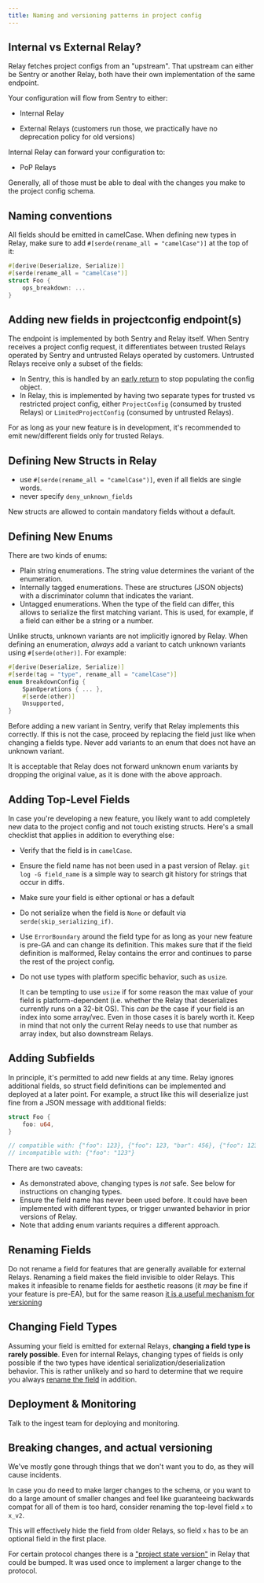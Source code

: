 ```yaml
---
title: Naming and versioning patterns in project config
---
```


## Internal vs External Relay?

Relay fetches project configs from an "upstream". That upstream can either be Sentry or another Relay, both have their own implementation of the same endpoint.

Your configuration will flow from Sentry to either:

- Internal Relay

- External Relays (customers run those, we practically have no deprecation policy for old versions)

Internal Relay can forward your configuration to:

- PoP Relays

Generally, all of those must be able to deal with the changes you make to the project config schema.

## Naming conventions

All fields should be emitted in camelCase. When defining new types in Relay, make sure to add `#[serde(rename_all = "camelCase")]` at the top of it:

```rust
#[derive(Deserialize, Serialize)]
#[serde(rename_all = "camelCase")]
struct Foo {
    ops_breakdown: ...
}
```

## Adding new fields in projectconfig endpoint(s)

The endpoint is implemented by both Sentry and Relay itself. When Sentry receives a project config request, it differentiates between trusted Relays operated by Sentry and untrusted Relays operated by customers. Untrusted Relays receive only a subset of the fields:

- In Sentry, this is handled by an [early return](https://github.com/getsentry/sentry/blob/b1434710fff9d8f90c99668bcc958ed1ee52b66e/src/sentry/relay/config.py#L165-L167) to stop populating the config object.
- In Relay, this is implemented by having two separate types for trusted vs restricted project config, either `ProjectConfig` (consumed by trusted Relays) or `LimitedProjectConfig` (consumed by untrusted Relays).

For as long as your new feature is in development, it's recommended to emit new/different fields only for trusted Relays.

## Defining New Structs in Relay

- use `#[serde(rename_all = "camelCase")]`, even if all fields are single words.
- never specify `deny_unknown_fields`

New structs are allowed to contain mandatory fields without a default.

## Defining New Enums

There are two kinds of enums:

- Plain string enumerations. The string value determines the variant of the enumeration.
- Internally tagged enumerations. These are structures (JSON objects) with a discriminator column that indicates the variant.
- Untagged enumerations. When the type of the field can differ, this allows to serialize the first matching variant. This is used, for example, if a field can either be a string or a number.

Unlike structs, unknown variants are not implicitly ignored by Relay. When defining an enumeration, *always* add a variant to catch unknown variants using `#[serde(other)]`. For example:

```rust
#[derive(Deserialize, Serialize)]
#[serde(tag = "type", rename_all = "camelCase")]
enum BreakdownConfig {
    SpanOperations { ... },
    #[serde(other)]
    Unsupported,
}
```

Before adding a new variant in Sentry, verify that Relay implements this correctly. If this is not the case, proceed by replacing the field just like when changing a fields type. Never add variants to an enum that does not have an unknown variant.

It is acceptable that Relay does not forward unknown enum variants by dropping the original value, as it is done with the above approach.

## Adding Top-Level Fields

In case you're developing a new feature, you likely want to add completely new data to the project config and not touch existing structs. Here's a small checklist that applies in addition to everything else:

- Verify that the field is in `camelCase`.
- Ensure the field name has not been used in a past version of Relay. `git log -G field_name` is a simple way to search git history for strings that occur in diffs.
- Make sure your field is either optional or has a default
- Do not serialize when the field is `None` or default via `serde(skip_serializing_if)`.
- Use `ErrorBoundary` around the field type for as long as your new feature is pre-GA and can change its definition. This makes sure that if the field definition is malformed, Relay contains the error and continues to parse the rest of the project config.
- Do not use types with platform specific behavior, such as `usize`.

  It can be tempting to use `usize` if for some reason the max value of your field is platform-dependent (i.e. whether the Relay that deserializes currently runs on a 32-bit OS). This *can be* the case if your field is an index into some array/vec. Even in those cases it is barely worth it. Keep in mind that not only the current Relay needs to use that number as array index, but also downstream Relays.

## Adding Subfields

In principle, it's permitted to add new fields at any time. Relay ignores additional fields, so struct field definitions can be implemented and deployed at a later point. For example, a struct like this will deserialize just fine from a JSON message with additional fields:

```rust
struct Foo {
    foo: u64,
}

// compatible with: {"foo": 123}, {"foo": 123, "bar": 456}, {"foo": 123, ...}
// incompatible with: {"foo": "123"}
```

There are two caveats:

- As demonstrated above, changing types is *not* safe. See below for instructions on changing types.
- Ensure the field name has never been used before. It could have been implemented with different types, or trigger unwanted behavior in prior versions of Relay.
- Note that adding enum variants requires a different approach.

## Renaming Fields

Do not rename a field for features that are generally available for external Relays. Renaming a field makes the field invisible to older Relays. This makes it infeasible to rename fields for aesthetic reasons (it *may* be fine if your feature is pre-EA), but for the same reason [it is a useful mechanism for versioning](#breaking-changes-and-actual-versioning)

## Changing Field Types

Assuming your field is emitted for external Relays, **changing a field type is
rarely possible**. Even for internal Relays, changing types of fields is only
possible if the two types have identical serialization/deserialization
behavior. This is rather unlikely and so hard to determine that we require you
always [rename the field](#breaking-changes-and-actual-versioning) in addition.

## Deployment & Monitoring

Talk to the ingest team for deploying and monitoring.

## Breaking changes, and actual versioning

We've mostly gone through things that we don't want you to do, as they will cause incidents.

In case you do need to make larger changes to the schema, or you want to do a large amount of smaller changes and feel like guaranteeing backwards compat for all of them is too hard, consider renaming the top-level field `x` to `x_v2`.

This will effectively hide the field from older Relays, so field `x` has to be an optional field in the first place.

For certain protocol changes there is a ["project state
version"](https://github.com/getsentry/relay/blob/3933cd6ccd59c3270f56853ffbc8678b219e44e6/relay-server/src/actors/project_upstream.rs#L25-L34)
in Relay that could be bumped. It was used once to implement a larger change to
the protocol.
